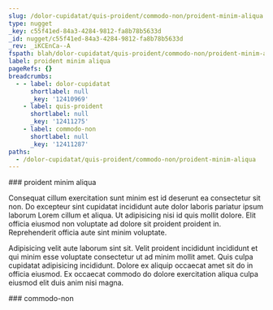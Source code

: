 ```yaml
---
slug: /dolor-cupidatat/quis-proident/commodo-non/proident-minim-aliqua
type: nugget
_key: c55f41ed-84a3-4284-9812-fa8b78b5633d
_id: nugget/c55f41ed-84a3-4284-9812-fa8b78b5633d
_rev: _iKCEnCa--A
fspath: blah/dolor-cupidatat/quis-proident/commodo-non/proident-minim-aliqua.md
label: proident minim aliqua
pageRefs: {}
breadcrumbs:
  - - label: dolor-cupidatat
      shortlabel: null
      _key: '12410969'
    - label: quis-proident
      shortlabel: null
      _key: '12411275'
    - label: commodo-non
      shortlabel: null
      _key: '12411287'
paths:
  - /dolor-cupidatat/quis-proident/commodo-non/proident-minim-aliqua
---
```


<NuggetArea>
<Nugget slug="/dolor-cupidatat/quis-proident/commodo-non/proident-minim-aliqua" type="nugget" _key="c55f41ed-84a3-4284-9812-fa8b78b5633d" _id="nugget/c55f41ed-84a3-4284-9812-fa8b78b5633d" _rev="_iKCEnCa--A" fspath="blah/dolor-cupidatat/quis-proident/commodo-non/proident-minim-aliqua.md" label="proident minim aliqua" paths="/dolor-cupidatat/quis-proident/commodo-non/proident-minim-aliqua">
<NuggetBody>
### proident minim aliqua

Consequat cillum exercitation sunt minim est id deserunt ea consectetur sit non. Do excepteur sint cupidatat incididunt aute dolor laboris pariatur ipsum laborum Lorem cillum et aliqua. Ut adipisicing nisi id quis mollit dolore. Elit officia eiusmod non voluptate ad dolore sit proident proident in. Reprehenderit officia aute sint minim voluptate.

Adipisicing velit aute laborum sint sit. Velit proident incididunt incididunt et qui minim esse voluptate consectetur ut ad minim mollit amet. Quis culpa cupidatat adipisicing incididunt. Dolore ex aliquip occaecat amet sit do in officia eiusmod. Ex occaecat commodo do dolore exercitation aliqua culpa eiusmod elit duis anim nisi magna.

</NuggetBody>
<Breadcrumbs>
<Crumbs>
<Crumb _key="12410969" label="dolor-cupidatat" /><Crumb _key="12411275" label="quis-proident" /><Crumb _key="12411287" label="commodo-non" />
</Crumbs>
</Breadcrumbs>
</Nugget>

<NuggetsInbound>
</NuggetsInbound>
<NuggetsOutbound>
</NuggetsOutbound>
</NuggetArea>
<PassagesInbound>
<Passage direction="inbound" type="passage" _key="12411287" _id="passage/12411287" _rev="_iKCEnCW--A" label="commodo-non" passage="commodo-non" fspath="blah/dolor-cupidatat/quis-proident/commodo-non" paths="/dolor-cupidatat/quis-proident/commodo-non" slug="/dolor-cupidatat/quis-proident/commodo-non">
<NuggetBody>
### commodo-non

</NuggetBody>
<Breadcrumbs>
<Crumbs>
<Crumb _key="12410969" label="dolor-cupidatat" /><Crumb _key="12411275" label="quis-proident" />
</Crumbs>
</Breadcrumbs>
</Passage>

</PassagesInbound>
<PassagesOutbound>
</PassagesOutbound>